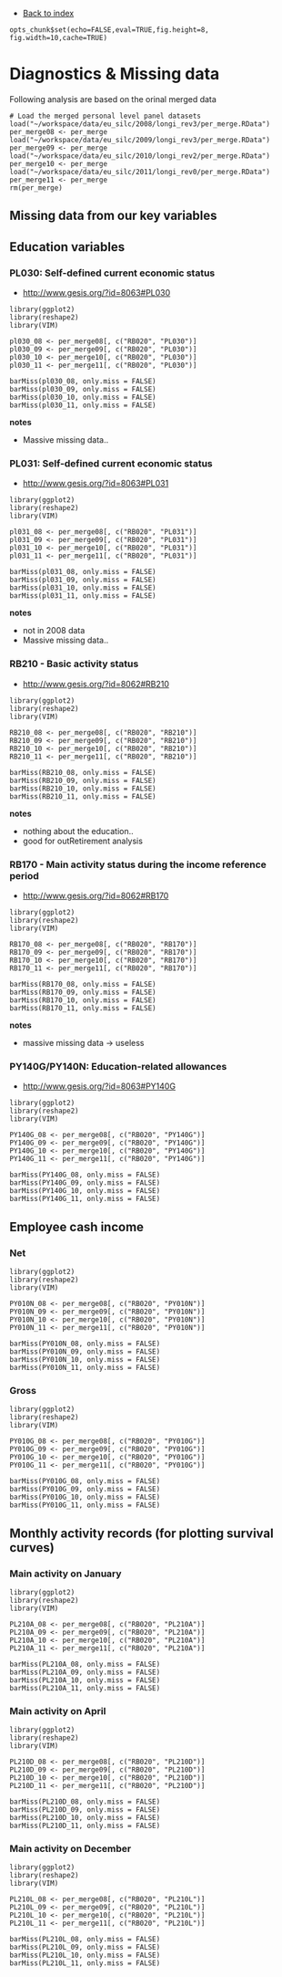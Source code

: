 - [Back to index](index.html)



```roptsmissing
opts_chunk$set(echo=FALSE,eval=TRUE,fig.height=8, fig.width=10,cache=TRUE)
```


# Diagnostics & Missing data


Following analysis are based on the orinal merged data

```rsubsetloadmergedpersonalfiles
# Load the merged personal level panel datasets
load("~/workspace/data/eu_silc/2008/longi_rev3/per_merge.RData")
per_merge08 <- per_merge
load("~/workspace/data/eu_silc/2009/longi_rev3/per_merge.RData")
per_merge09 <- per_merge
load("~/workspace/data/eu_silc/2010/longi_rev2/per_merge.RData")
per_merge10 <- per_merge
load("~/workspace/data/eu_silc/2011/longi_rev0/per_merge.RData")
per_merge11 <- per_merge
rm(per_merge)
```

## Missing data from our key variables

## Education variables

### PL030: Self-defined current economic status
- [http://www.gesis.org/?id=8063#PL030](http://www.gesis.org/?id=8063#PL030)

```rmissingeducationpl030
library(ggplot2)
library(reshape2)
library(VIM)

pl030_08 <- per_merge08[, c("RB020", "PL030")]
pl030_09 <- per_merge09[, c("RB020", "PL030")]
pl030_10 <- per_merge10[, c("RB020", "PL030")]
pl030_11 <- per_merge11[, c("RB020", "PL030")]

barMiss(pl030_08, only.miss = FALSE)
barMiss(pl030_09, only.miss = FALSE)
barMiss(pl030_10, only.miss = FALSE)
barMiss(pl030_11, only.miss = FALSE)

```

**notes**

- Massive missing data..

### PL031: Self-defined current economic status
- [http://www.gesis.org/?id=8063#PL031](http://www.gesis.org/?id=8063#PL030)


```rmissingeducationpl031
library(ggplot2)
library(reshape2)
library(VIM)

pl031_08 <- per_merge08[, c("RB020", "PL031")]
pl031_09 <- per_merge09[, c("RB020", "PL031")]
pl031_10 <- per_merge10[, c("RB020", "PL031")]
pl031_11 <- per_merge11[, c("RB020", "PL031")]

barMiss(pl031_08, only.miss = FALSE)
barMiss(pl031_09, only.miss = FALSE)
barMiss(pl031_10, only.miss = FALSE)
barMiss(pl031_11, only.miss = FALSE)

```

**notes**

- not in 2008 data
- Massive missing data..

### RB210 - Basic activity status
- [http://www.gesis.org/?id=8062#RB210](http://www.gesis.org/?id=8062#RB210)

```rmissingeducationRB210
library(ggplot2)
library(reshape2)
library(VIM)

RB210_08 <- per_merge08[, c("RB020", "RB210")]
RB210_09 <- per_merge09[, c("RB020", "RB210")]
RB210_10 <- per_merge10[, c("RB020", "RB210")]
RB210_11 <- per_merge11[, c("RB020", "RB210")]

barMiss(RB210_08, only.miss = FALSE)
barMiss(RB210_09, only.miss = FALSE)
barMiss(RB210_10, only.miss = FALSE)
barMiss(RB210_11, only.miss = FALSE)
```

**notes**

-  nothing about the education..
-  good for outRetirement analysis

### RB170 - Main activity status during the income reference period

- [http://www.gesis.org/?id=8062#RB170](http://www.gesis.org/?id=8062#RB170)

```rmissingeducationRB170
library(ggplot2)
library(reshape2)
library(VIM)

RB170_08 <- per_merge08[, c("RB020", "RB170")]
RB170_09 <- per_merge09[, c("RB020", "RB170")]
RB170_10 <- per_merge10[, c("RB020", "RB170")]
RB170_11 <- per_merge11[, c("RB020", "RB170")]

barMiss(RB170_08, only.miss = FALSE)
barMiss(RB170_09, only.miss = FALSE)
barMiss(RB170_10, only.miss = FALSE)
barMiss(RB170_11, only.miss = FALSE)
```

**notes**

-  massive missing data -> useless

### PY140G/PY140N: Education-related allowances

- [http://www.gesis.org/?id=8063#PY140G](http://www.gesis.org/?id=8063#PY140G)

```rmissingeducationPY140G
library(ggplot2)
library(reshape2)
library(VIM)

PY140G_08 <- per_merge08[, c("RB020", "PY140G")]
PY140G_09 <- per_merge09[, c("RB020", "PY140G")]
PY140G_10 <- per_merge10[, c("RB020", "PY140G")]
PY140G_11 <- per_merge11[, c("RB020", "PY140G")]

barMiss(PY140G_08, only.miss = FALSE)
barMiss(PY140G_09, only.miss = FALSE)
barMiss(PY140G_10, only.miss = FALSE)
barMiss(PY140G_11, only.miss = FALSE)

```

## Employee cash income


### Net

```rmissingeducationPY010N
library(ggplot2)
library(reshape2)
library(VIM)

PY010N_08 <- per_merge08[, c("RB020", "PY010N")]
PY010N_09 <- per_merge09[, c("RB020", "PY010N")]
PY010N_10 <- per_merge10[, c("RB020", "PY010N")]
PY010N_11 <- per_merge11[, c("RB020", "PY010N")]

barMiss(PY010N_08, only.miss = FALSE)
barMiss(PY010N_09, only.miss = FALSE)
barMiss(PY010N_10, only.miss = FALSE)
barMiss(PY010N_11, only.miss = FALSE)

```

### Gross

```rmissingeducationPY010G
library(ggplot2)
library(reshape2)
library(VIM)

PY010G_08 <- per_merge08[, c("RB020", "PY010G")]
PY010G_09 <- per_merge09[, c("RB020", "PY010G")]
PY010G_10 <- per_merge10[, c("RB020", "PY010G")]
PY010G_11 <- per_merge11[, c("RB020", "PY010G")]

barMiss(PY010G_08, only.miss = FALSE)
barMiss(PY010G_09, only.miss = FALSE)
barMiss(PY010G_10, only.miss = FALSE)
barMiss(PY010G_11, only.miss = FALSE)

```

## Monthly activity records (for plotting survival curves)

### Main activity on January

```rmissingeducationPL210A
library(ggplot2)
library(reshape2)
library(VIM)

PL210A_08 <- per_merge08[, c("RB020", "PL210A")]
PL210A_09 <- per_merge09[, c("RB020", "PL210A")]
PL210A_10 <- per_merge10[, c("RB020", "PL210A")]
PL210A_11 <- per_merge11[, c("RB020", "PL210A")]

barMiss(PL210A_08, only.miss = FALSE)
barMiss(PL210A_09, only.miss = FALSE)
barMiss(PL210A_10, only.miss = FALSE)
barMiss(PL210A_11, only.miss = FALSE)

```

### Main activity on April


```rmissingeducationPL210D
library(ggplot2)
library(reshape2)
library(VIM)

PL210D_08 <- per_merge08[, c("RB020", "PL210D")]
PL210D_09 <- per_merge09[, c("RB020", "PL210D")]
PL210D_10 <- per_merge10[, c("RB020", "PL210D")]
PL210D_11 <- per_merge11[, c("RB020", "PL210D")]

barMiss(PL210D_08, only.miss = FALSE)
barMiss(PL210D_09, only.miss = FALSE)
barMiss(PL210D_10, only.miss = FALSE)
barMiss(PL210D_11, only.miss = FALSE)

```


### Main activity on December


```rmissingeducationPL210L
library(ggplot2)
library(reshape2)
library(VIM)

PL210L_08 <- per_merge08[, c("RB020", "PL210L")]
PL210L_09 <- per_merge09[, c("RB020", "PL210L")]
PL210L_10 <- per_merge10[, c("RB020", "PL210L")]
PL210L_11 <- per_merge11[, c("RB020", "PL210L")]

barMiss(PL210L_08, only.miss = FALSE)
barMiss(PL210L_09, only.miss = FALSE)
barMiss(PL210L_10, only.miss = FALSE)
barMiss(PL210L_11, only.miss = FALSE)

```